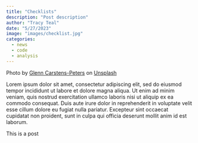 ```yaml
---
title: "Checklists"
description: "Post description"
author: "Tracy Teal"
date: "5/27/2023"
image: "images/checklist.jpg"
categories:
  - news
  - code
  - analysis
---
```


Photo by <a href="https://unsplash.com/@glenncarstenspeters?utm_source=unsplash&utm_medium=referral&utm_content=creditCopyText">Glenn Carstens-Peters</a> on <a href="https://unsplash.com/s/photos/checklist?utm_source=unsplash&utm_medium=referral&utm_content=creditCopyText">Unsplash</a>

Lorem ipsum dolor sit amet, consectetur adipiscing elit, sed do eiusmod tempor incididunt ut labore et dolore magna aliqua. Ut enim ad minim veniam, quis nostrud exercitation ullamco laboris nisi ut aliquip ex ea commodo consequat. Duis aute irure dolor in reprehenderit in voluptate velit esse cillum dolore eu fugiat nulla pariatur. Excepteur sint occaecat cupidatat non proident, sunt in culpa qui officia deserunt mollit anim id est laborum.

  

This is a post
